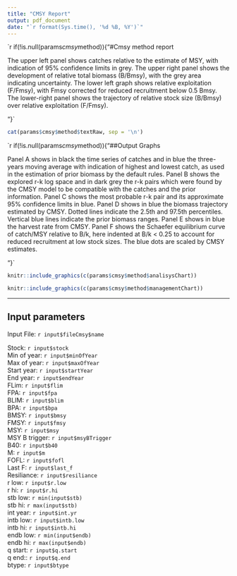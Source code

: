 ```yaml
---
title: "CMSY Report"
output: pdf_document
date: "`r format(Sys.time(), '%d %B, %Y')`"
---
```


`r if(!is.null(params$cmsy$method)){"#Cmsy method report

The upper left panel shows catches relative to the estimate of MSY, with indication of 95% confidence limits in grey. The upper right panel shows the development of relative total biomass (B/Bmsy), with the grey area indicating uncertainty. The lower left graph shows relative exploitation (F/Fmsy), with Fmsy corrected for reduced recruitment below 0.5 Bmsy. The lower-right panel shows the trajectory of relative stock size (B/Bmsy) over relative exploitation (F/Fmsy).

"}`

```r
cat(params$cmsy$method$textRaw, sep = '\n')
```
`r if(!is.null(params$cmsy$method)){"##Output Graphs

Panel A shows in black the time series of catches and in blue the three-years moving average with indication of highest and lowest catch, as used in the estimation of prior biomass by the default rules. Panel B shows the explored r-k log space and in dark grey the r-k pairs which were found by the CMSY model to be compatible with the catches and the prior information. Panel C shows the most probable r-k pair and its approximate 95% confidence limits in blue. Panel D shows in blue the biomass trajectory estimated by CMSY. Dotted lines indicate the 2.5th and 97.5th percentiles. Vertical blue lines indicate the prior biomass ranges. Panel E shows in blue the harvest rate from CMSY. Panel F shows the Schaefer equilibrium curve of catch/MSY relative to B/k, here indented at B/k < 0.25 to account for reduced recruitment at low stock sizes. The blue dots are scaled by CMSY estimates.

"}`
```r
knitr::include_graphics(c(params$cmsy$method$analisysChart))
```

```r
knitr::include_graphics(c(params$cmsy$method$managementChart))
```

******
## Input parameters  
Input File: `r input$fileCmsy$name`  
  
Stock: `r input$stock`  
Min of year: `r input$minOfYear`  
Max of year: `r input$maxOfYear`  
Start year: `r input$startYear`  
End year: `r input$endYear`  
FLim: `r input$flim`  
FPA: `r input$fpa`  
BLIM: `r input$blim`  
BPA: `r input$bpa`  
BMSY: `r input$bmsy`  
FMSY: `r input$fmsy`  
MSY: `r input$msy`  
MSY B trigger: `r input$msyBTrigger`  
B40: `r input$b40`  
M: `r input$m`  
FOFL: `r input$fofl`  
Last F: `r input$last_f`  
Resiliance: `r input$resiliance`  
r low: `r input$r.low`  
r hi: `r input$r.hi`  
stb low: `r min(input$stb)`  
stb hi: `r max(input$stb)`  
int year: `r input$int.yr`  
intb low: `r input$intb.low`  
intb hi: `r input$intb.hi`  
endb low: `r min(input$endb)`  
endb hi: `r max(input$endb)`  
q start: `r input$q.start`  
q end:: `r input$q.end`  
btype: `r input$btype`  


